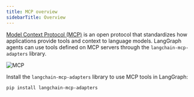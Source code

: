 ```yaml
---
title: MCP overview
sidebarTitle: Overview
---
```


[Model Context Protocol (MCP)](https://modelcontextprotocol.io/introduction) is an open protocol that standardizes how applications provide tools and context to language models. LangGraph agents can use tools defined on MCP servers through the `langchain-mcp-adapters` library.

![MCP](../agents/assets/mcp.png)

Install the `langchain-mcp-adapters` library to use MCP tools in LangGraph:

```bash
pip install langchain-mcp-adapters
```
